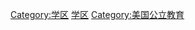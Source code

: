 {{Commonscat|School districts in the United States}}
[[Category:学区|Category:学区]]
[[Category:美国教育|学区]]
[[Category:美国公立教育|Category:美国公立教育]]